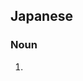 ==Japanese==
{{ja-kanjitab}}

===Noun===
{{ja-noun|shin=猿楽|さるがく|さるごう}}

# {{kyujitai spelling of|猿楽}}